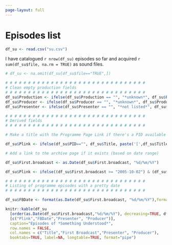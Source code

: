 ```yaml
---
page-layout: full
---
```

# Episodes list {#su-episode-list}
```r
df_su <- read.csv("su.csv")
```

I have catalogued `r nrow(df_su)` episodes so far and acquired `r sum(df_su$file, na.rm = TRUE)` as sound files.

<!-- The episode b00h3xw8 on running was downloaded on 8 Feb 2022 as 01/02/2009, pid m00148j5. -->

```r

# df_su <- na.omit(df_su[df_su$file=="TRUE",])

# # # # # # # # # # # # # # # # # # # # # # # # # # # # # # #
# Clean empty production fields
# # # # # # # # # # # # # # # # # # # # # # # # # # # # # # #
df_su$Production <- ifelse(df_su$Production == "", "*unknown*", df_su$Production) 
df_su$Producer <- ifelse(df_su$Producer == "", "*unknown*", df_su$Producer) 
df_su$Presenter <- ifelse(df_su$Presenter == "", "*not listed*", df_su$Presenter) 

# # # # # # # # # # # # # # # # # # # # # # # # # # # # # # #
# Derived fields
# # # # # # # # # # # # # # # # # # # # # # # # # # # # # # #

# Make a title with the Programme Page Link if there's a PID available

df_su$Plink <- ifelse(df_su$PID=="", df_su$Title, paste('[',df_su$Title,'](','https://www.bbc.co.uk/programmes/', df_su$PID, ' "BBC Programme website" )', sep="")) 

# Add a link to the archive page if it exists (based on date range)

df_su$First.broadcast <- as.Date(df_su$First.broadcast, "%d/%m/%Y")

df_su$Plink <- ifelse((df_su$First.broadcast >= "2005-10-02") & (df_su$First.broadcast <= "2009-03-29"), paste(df_su$Plink, ' ([*alt.*](','https://www.bbc.co.uk/radio4/religion/somethingunderstood_', format(df_su$First.broadcast,"%Y%m%d"),'.shtml "BBC archive page for this episode"))', sep=""), df_su$Plink)

# # # # # # # # # # # # # # # # # # # # # # # # # # # # # # #
# Listing of programme episodes with a pretty date
# # # # # # # # # # # # # # # # # # # # # # # # # # # # # # #

df_su$FBDate <- format(as.Date(df_su$First.broadcast, "%d/%m/%Y"),format="%d %b %Y")

knitr::kable(df_su
  [order(as.Date(df_su$First.broadcast,"%d/%m/%Y"), decreasing=TRUE, df_su$Title),]
  [c("Plink","FBDate","Presenter", "Producer")], 
  caption="Episodes of *Something Understood*", 
  row.names = FALSE, 
  col.names = c("Title","First Broadcast","Presenter", "Producer"), 
  booktabs=TRUE, label=NA, longtable=TRUE, format="pipe")

```
